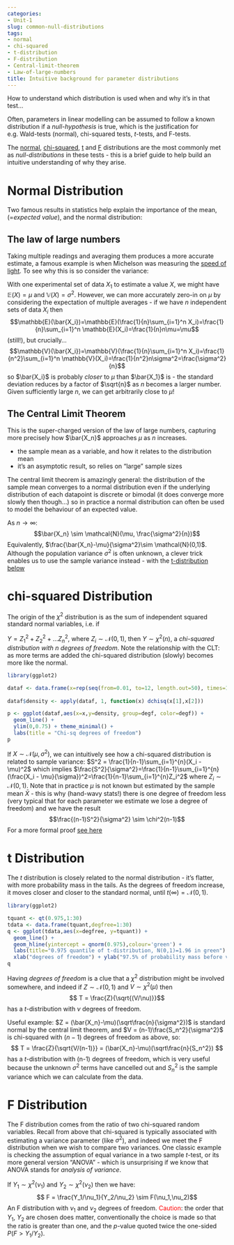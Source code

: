 ```yaml
---
categories:
- Unit-1
slug: common-null-distributions
tags:
- normal
- chi-squared
- t-distribution
- F-distribution
- Central-limit-theorem
- Law-of-large-numbers
title: Intuitive background for parameter distributions
---
```

How to understand which distribution is used when and why it's in that test...

Often, parameters in linear modelling can be assumed to follow a known distribution if a *null-hypothesis* is true, which is the justification for e.g. Wald-tests (normal), chi-squared tests, $t$-tests, and F-tests. 

The [normal](#normal-link), [chi-squared](#chi-link), [t](#t-link) and [F](#F-link) distributions are the most commonly met as *null-distributions* in these tests - this is a brief guide to help build an intuitive understanding of why they arise.

# Normal Distribution {#normal-link}

Two famous results in statistics help explain the importance of the mean, (=*expected value*), and the normal distribution:

## The law of large numbers

Taking multiple readings and averaging them produces a more accurate estimate, a famous example is when Michelson was measuring the [speed of light](https://en.wikipedia.org/wiki/Albert_A._Michelson#Speed_of_light).  To see why this is so consider the variance:

With one experimental set of data ${X_1}$ to estimate a value $X$,  we might have $\mathbb{E}(X)=\mu$ and $\mathbb{V}(X)=\sigma^2$.
However, we can more accurately zero-in on $\mu$ by considering the expectation  of multiple averages - if we have $n$ independent sets of data ${X_i}$ then $$\mathbb{E}(\bar{X_i})=\mathbb{E}(\frac{1}{n}\sum_{i=1}^n X_i)=\frac{1}{n}\sum_{i=1}^n \mathbb{E}(X_i)=\frac{1}{n}n\mu=\mu$$ (still!), but crucially...
$$\mathbb{V}(\bar{X_i})=\mathbb{V}(\frac{1}{n}\sum_{i=1}^n X_i)=\frac{1}{n^2}\sum_{i=1}^n \mathbb{V}(X_i)=\frac{1}{n^2}n\sigma^2=\frac{\sigma^2}{n}$$ so $\bar{X_i}$ is probably *closer* to $\mu$ than $\bar{X_1}$ is - the standard deviation reduces by a factor of $\sqrt{n}$ as $n$ becomes a larger number.  Given sufficiently large $n$, we can get arbitrarily close to $\mu$!

## The Central Limit Theorem

This is the super-charged version of the law of large numbers, capturing more precisely how $\bar{X_n}$ approaches $\mu$ as $n$ increases.

- the sample mean as a variable, and how it relates to the distribution mean
- it's an asymptotic result, so relies on "large" sample sizes

The central limit theorem is amazingly general: the distribution of the sample mean converges to a normal distribution even if the underlying distribution of each datapoint is discrete or bimodal (it does converge more slowly then though...) so in practice a normal distribution can often be used to model the behaviour of an expected value.

As $n \to \infty$:
$$\bar{X_n} \sim \mathcal{N}(\mu, \frac{\sigma^2}{n})$$
Equivalently, $\frac{\bar{X_n}-\mu}{\sigma^2}\sim \mathcal{N}(0,1)$. Although the population variance $\sigma^2$ is often unknown, a clever trick enables us to use the sample variance instead - with the [t-distribution below](#t-link)  

# chi-squared Distribution {#chi-link}

The origin of the $\chi^2$ distribution is as the sum of independent squared standard normal variables, i.e. if

$Y = Z_1^2 + Z_2^2 + \dots Z_n^2$, where $Z_i \sim \mathcal{N}(0,1)$, then $Y \sim \chi^2(n)$, a *chi-squared distribution with $n$ degrees of freedom*.  Note the relationship with the CLT: as more terms are added the chi-squared distribution (slowly) becomes more like the normal. 

```r
library(ggplot2)

dataf <- data.frame(x=rep(seq(from=0.01, to=12, length.out=50), times=12), degf=rep(1:12, each=50)) 
  
dataf$density <- apply(dataf, 1, function(x) dchisq(x[1],x[2]))

p <- ggplot(dataf,aes(x=x,y=density, group=degf, color=degf)) +
  geom_line() +
  ylim(0,0.75) + theme_minimal() +
  labs(title = "Chi-sq degrees of freedom")
p
```


If $X \sim \mathcal{N}(\mu,\sigma^2)$, we can intuitively see how a chi-squared distribution is related to sample variance: 
$S^2 = \frac{1}{n-1}\sum_{i=1}^{n}(X_i - \mu)^2$ which implies $\frac{S^2}{\sigma^2}=\frac{1}{n-1}\sum_{i=1}^{n}(\frac{X_i - \mu}{\sigma})^2=\frac{1}{n-1}\sum_{i=1}^{n}Z_i^2$ where $Z_i \sim \mathcal{N}(0,1)$.  Note that in practice $\mu$ is not known but estimated by the sample mean $\bar{X}$ - this is why (hand-wavy stats!) there is one degree of freedom less (very typical that for each parameter we estimate we lose a degree of freedom) and we have the result $$\frac{(n-1)S^2}{\sigma^2} \sim \chi^2(n-1)$$
For a more formal proof [see here](https://online.stat.psu.edu/stat414/lesson/26/26.3)

# t Distribution {#t-link}

The $t$ distribution is closely related to the normal distribution - it's flatter, with more probability mass in the tails. As the degrees of freedom increase, it moves closer and closer to the standard normal, until $t(\infty)=\mathcal{N}(0,1)$.

```r
library(ggplot2)

tquant <- qt(0.975,1:30)
tdata <- data.frame(tquant,degfree=1:30)
q <- ggplot(tdata,aes(x=degfree, y=tquant)) +
  geom_line() +
  geom_hline(yintercept = qnorm(0.975),colour='green') +
  labs(title="0.975 quantile of t-distribution, N(0,1)=1.96 in green") +
  xlab("degrees of freedom") + ylab("97.5% of probability mass before value")
q
```


Having *degrees of freedom* is a clue that a $\chi^2$ distribution might be involved somewhere, and indeed if $Z \sim \mathcal{N}(0,1)$ and $V \sim \chi^2(\mu)$ then
$$ T = \frac{Z}{\sqrt{(V/\nu)}}$$ has a $t$-distribution with $\nu$ degrees of freedom.

Useful example: $Z = (\bar{X_n}-\mu)(\sqrt\frac{n}{\sigma^2})$ is standard normal by the central limit theorem, and $V = (n-1)\frac{S_n^2}{\sigma^2}$ is chi-squared with $(n-1)$ degrees of freedom as above, so:
$$ T = \frac{Z}{\sqrt{V/(n-1)}} = (\bar{X_n}-\mu)(\sqrt\frac{n}{S_n^2}) $$ has a $t$-distribution with (n-1) degrees of freedom, which is very useful because the unknown $\sigma^2$ terms have cancelled out and $S_n^2$ is the sample variance which we can calculate from the data.

# F Distribution {#F-link}

The F distribution comes from the ratio of two chi-squared random variables.  Recall from above that chi-squared is typically associated with estimating a variance parameter (like $\sigma^2$), and indeed we meet the F distribution when we wish to compare two variances.  One classic example is checking the assumption of equal variance in a two sample $t$-test, or its more general version "ANOVA" - which is unsurprising if we know that ANOVA stands for *analysis of variance*.

If $Y_1 \sim \chi^2(\nu_1)$ and $Y_2 \sim \chi^2(\nu_2)$ then we have: 
$$ F = \frac{Y_1/\nu_1}{Y_2/\nu_2} \sim F(\nu_1,\nu_2)$$ An F distribution with $\nu_1$ and $\nu_2$ degrees of freedom. 
<span style="color: red;">Caution</span>: the order that $Y_1$, $Y_2$ are chosen does matter, conventionally the choice is made so that the ratio is greater than one, and the $p$-value quoted twice the one-sided $P(F>Y_1/Y_2)$.







